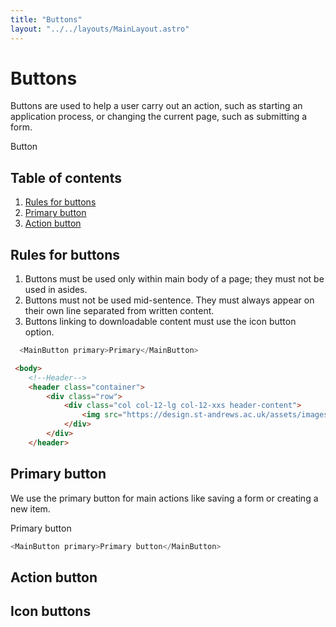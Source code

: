```yaml
---
title: "Buttons"
layout: "../../layouts/MainLayout.astro"
---
```


# Buttons

Buttons are used to help a user carry out an action, such as starting an application process, or changing the current page, such as submitting a form.
<div class="component-preview">
    <MainButton primary>Button</MainButton>
</div>

## Table of contents
1. [Rules for buttons](#rules-for-buttons)
2. [Primary button](#primary-button)
3. [Action button](#action-button)



## Rules for buttons
  1. Buttons must be used only within main body of a page; they must not be used in asides.
  2. Buttons must not be used mid-sentence. They must always appear on their own line separated from written content.
  3. Buttons linking to downloadable content must use the icon button option.

```js
  <MainButton primary>Primary</MainButton>
```

```html
 <body>
    <!--Header-->
    <header class="container">
        <div class="row">
            <div class="col col-12-lg col-12-xxs header-content">
                <img src="https://design.st-andrews.ac.uk/assets/images/university-of-st-andrews-logo-foundation.svg" alt="University of St Andrews Logo" class="logo">
            </div>
        </div>
    </header>
```

## Primary button

We use the primary button for main actions like saving a form or creating a new item.

<div class="component-preview">
    <MainButton primary>Primary button</MainButton>
</div>

```js
<MainButton primary>Primary button</MainButton>
```

## Action button

## Icon buttons
